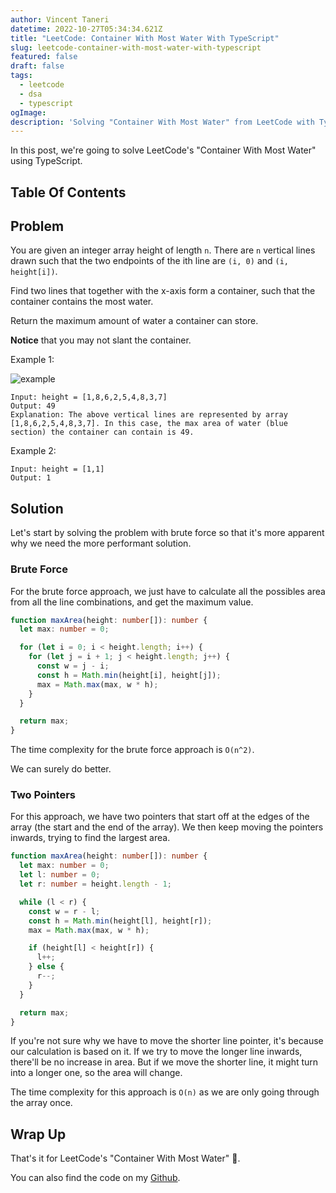 ```yaml
---
author: Vincent Taneri
datetime: 2022-10-27T05:34:34.621Z
title: "LeetCode: Container With Most Water With TypeScript"
slug: leetcode-container-with-most-water-with-typescript
featured: false
draft: false
tags:
  - leetcode
  - dsa
  - typescript
ogImage:
description: 'Solving "Container With Most Water" from LeetCode with TypeScript. '
---
```



In this post, we're going to solve LeetCode's "Container With Most Water" using TypeScript.

## Table Of Contents

## Problem

You are given an integer array height of length `n`. There are `n` vertical lines drawn such that the two endpoints of the ith line are `(i, 0)` and `(i, height[i])`.

Find two lines that together with the x-axis form a container, such that the container contains the most water.

Return the maximum amount of water a container can store.

**Notice** that you may not slant the container.

Example 1:

<img src={exampleImg} alt="example" />

```
Input: height = [1,8,6,2,5,4,8,3,7]
Output: 49
Explanation: The above vertical lines are represented by array [1,8,6,2,5,4,8,3,7]. In this case, the max area of water (blue section) the container can contain is 49.
```

Example 2:

```
Input: height = [1,1]
Output: 1
```

## Solution

Let's start by solving the problem with brute force so that it's more apparent why we need the more performant solution.

### Brute Force

For the brute force approach, we just have to calculate all the possibles area from all the line combinations, and get the maximum value.

```ts
function maxArea(height: number[]): number {
  let max: number = 0;

  for (let i = 0; i < height.length; i++) {
    for (let j = i + 1; j < height.length; j++) {
      const w = j - i;
      const h = Math.min(height[i], height[j]);
      max = Math.max(max, w * h);
    }
  }

  return max;
}
```

The time complexity for the brute force approach is `O(n^2)`.

We can surely do better.

### Two Pointers

For this approach, we have two pointers that start off at the edges of the array (the start and the end of the array). We then keep moving the pointers inwards, trying to find the largest area.

```ts
function maxArea(height: number[]): number {
  let max: number = 0;
  let l: number = 0;
  let r: number = height.length - 1;

  while (l < r) {
    const w = r - l;
    const h = Math.min(height[l], height[r]);
    max = Math.max(max, w * h);

    if (height[l] < height[r]) {
      l++;
    } else {
      r--;
    }
  }

  return max;
}
```

If you're not sure why we have to move the shorter line pointer, it's because our calculation is based on it. If we try to move the longer line inwards, there'll be no increase in area. But if we move the shorter line, it might turn into a longer one, so the area will change.

The time complexity for this approach is `O(n)` as we are only going through the array once.

## Wrap Up

That's it for LeetCode's "Container With Most Water" :tada:.

You can also find the code on my [Github](https://github.com/tanerijun/ts-leetcode).
